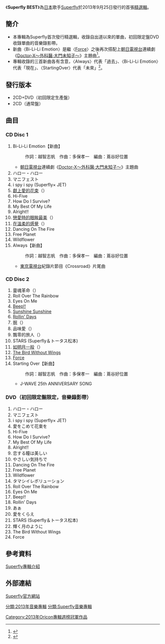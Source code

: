{{Infobox Album
| Name        = Force
| Type        = [[精選輯|精選輯]]
| Artist      = [[Superfly|Superfly]]
| Released    = 2013年9月25日
| Recorded    = 2007年－2013年
| Genre       = [[J-POP|J-POP]]
| Length      = 
| Label       = [[日本華納音樂|日本華納音樂]]
| Producer    = 
| Reviews     = 
| Chart position  = *週間第1名（[[公信榜|公信榜]]）
*9月間第3名（公信榜）
*10月間第4名（公信榜）
*2013年度第9名（公信榜）
| Certification = *白金（[[日本唱片協會|日本唱片協會]]）
| Last album  = [[Force_(Superfly專輯)|Force]]<br/>（2011年）
| This album  = '''Superfly BEST'''<br/>（2012年）
| Next album  = [[WHITE_(Superfly专辑)|WHITE]]<br/>（2015年）
}}
《'''Superfly BEST'''》為[[日本|日本]]歌手[[Superfly|Superfly]]於2013年9月25日發行的首張[[精選輯|精選輯]]。

==簡介==
*本專輯為Superfly首次發行精選輯，收錄自出道以來的單曲，初回限定盤DVD收錄單曲的音樂錄影帶。
*新曲〈Bi-Li-Li Emotion〉是繼〈[[Force_(Superfly單曲)|Force]]〉之後再次搭配上[[朝日電視台|朝日電視台]]連續劇《[[Doctor-X～外科醫·大門未知子～|Doctor-X～外科醫·大門未知子～]]》主題曲<ref name="主題曲">{{cite web |url=http://okmusic.jp/#!/news/24237 |title=Superfly、初のベストアルバムに収録される新曲「Bi-Li-Li Emotion」がドラマ主題歌に決定 |accessdate=2013-09-24 |work= |publisher=Okmusic |date=2013-08-27 |archive-date=2019-05-26 |archive-url=https://web.archive.org/web/20190526062737/https://okmusic.jp/#!/news/24237 |dead-url=yes }}</ref>。
*專輯收錄的三首新曲各有含意，〈Always〉代表「過去」、〈Bi-Li-Li Emotion〉代表「現在」、〈StartingOver〉代表「未來」<ref name="簡介">{{cite web |url=http://okmusic.jp/#!/ups/interviews/1887 |title=Superflyの“現在・過去・未来”が示された、 初のベストアルバムが完成！ |accessdate=2013-09-24 |work= |publisher=Okmusic |date=2013-08-27 |archive-date=2019-05-26 |archive-url=https://web.archive.org/web/20190526062737/https://okmusic.jp/#!/ups/interviews/1887 |dead-url=yes }}</ref>。

==發行版本==
*2CD+DVD（初回限定生產盤）
*2CD（通常盤）

==曲目==
===CD Disc 1===
#Bi-Li-Li Emotion【新曲】
#:作詞：越智志帆　作曲：多保孝一　編曲：蔦谷好位置
#*[[朝日電視台|朝日電視台]]連續劇《[[Doctor-X～外科醫·大門未知子～|Doctor-X～外科醫·大門未知子～]]》主題曲
#ハロー・ハロー
#マニフェスト
#i spy i spy (Superfly× JET)
#[[獻上愛的花束|獻上愛的花束]]（{{lang|ja|愛をこめて花束を}}）
#Hi-Five
#How Do I Survive?
#My Best Of My Life
#Alright!!
#[[戀愛時的眼眸最美/在溫柔的感覺|戀愛時的眼眸最美]]（{{lang|ja|恋する瞳は美しい}}）
#[[戀愛時的眼眸最美/在溫柔的感覺|在溫柔的感覺]]（{{lang|ja|やさしい気持ちで}}）
#Dancing On The Fire
#Free Planet
#Wildflower
#Always【新曲】
#:作詞：越智志帆　作曲：多保孝一　編曲：蔦谷好位置
#*[[東京電視台|東京電視台]]紀錄片節目《Crossroad》片尾曲

===CD Disc 2===
#靈魂革命（{{lang|ja|タマシイレボリューション}}）
#Roll Over The Rainbow
#Eyes On Me
#[[Beep!!/Sunshine_Sunshine|Beep!!]]
#[[Beep!!/Sunshine_Sunshine|Sunshine Sunshine]]
#[[Rollin'_Days|Rollin' Days]]
#[[啊_(Superfly單曲)|啊]]（{{lang|ja|あぁ}}）
#品味愛（{{lang|ja|愛をくらえ}}）
#飄零的旅人（{{lang|ja|さすらいの旅人}}）
#STARS (Superfly＆トータス松本)
#[[如明月一般/The_Bird_Without_Wings|如明月一般]]（{{lang|ja|輝く月のように}}）
#[[如明月一般/The_Bird_Without_Wings|The Bird Without Wings]]
#[[Force_(Superfly單曲)|Force]]
#Starting Over【新曲】
#:作詞：越智志帆　作曲：多保孝一　編曲：蔦谷好位置
#*J-WAVE 25th ANNIVERSARY SONG

===DVD（初回限定盤限定，音樂錄影帶）===
#ハロー・ハロー
#マニフェスト
#i spy i spy (Superfly× JET)
#愛をこめて花束を
#Hi-Five
#How Do I Survive?
#My Best Of My Life
#Alright!!
#恋する瞳は美しい
#やさしい気持ちで
#Dancing On The Fire
#Free Planet
#Wildflower
#タマシイレボリューション
#Roll Over The Rainbow
#Eyes On Me
#Beep!!
#Rollin' Days
#あぁ
#愛をくらえ
#STARS (Superfly＆トータス松本)
#輝く月のように
#The Bird Without Wings
#Force

==參考資料==
[http://www.superfly-web.com/discography/album/ Superfly專輯介紹]{{Wayback|url=http://www.superfly-web.com/discography/album/ |date=20130925021524 }}
<references/>

==外部連結==
[http://www.superfly-web.com/ Superfly官方網站]{{Wayback|url=http://www.superfly-web.com/ |date=20090817230121 }}

{{Superfly}}
{{朝日電視台週四連續劇主題曲2010年代前半部|朝日電視台週四連續劇主題曲2010年代前半部 = }}
{{Oricon專輯週榜冠軍 (2013年)|2013年10月7日、21日，共2週}}

[[分類:2013年音樂專輯|分類:2013年音樂專輯]]
[[分類:Superfly音樂專輯|分類:Superfly音樂專輯]]
[[Category:2013年Oricon專輯週榜冠軍作品|Category:2013年Oricon專輯週榜冠軍作品]]